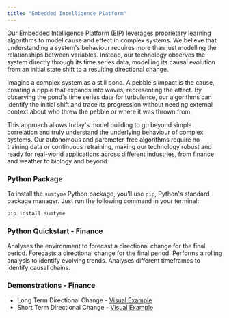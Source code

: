 ```yaml
---
title: "Embedded Intelligence Platform"
---
```


Our Embedded Intelligence Platform (EIP) leverages proprietary learning algorithms to model cause and effect in complex systems. We believe that understanding a system's behaviour requires more than just modelling the relationships between variables. Instead, our technology observes the system directly through its time series data, modelling its causal evolution from an initial state shift to a resulting directional change.

Imagine a complex system as a still pond. A pebble's impact is the cause, creating a ripple that expands into waves, representing the effect. By observing the pond's time series data for turbulence, our algorithms can identify the initial shift and trace its progression without needing external context about who threw the pebble or where it was thrown from.

This approach allows today's model building to go beyond simple correlation and truly understand the underlying behaviour of complex systems. Our autonomous and parameter-free algorithms require no training data or continuous retraining, making our technology robust and ready for real-world applications across different industries, from finance and weather to biology and beyond.

### Python Package

To install the `sumtyme` Python package, you'll use `pip`, Python's standard package manager. Just run the following command in your terminal:

```powershell
pip install sumtyme
```

### Python Quickstart - Finance

<Card title="Model Environment" href="/finance/model">
  Analyses the environment to forecast a directional change for the final period.
</Card>

<Card title="Forecast Change" href="/finance/forecast">
  Forecasts a directional change for the final period.
</Card>

<Card title="Rolling Forecast" href="/finance/rolling">
  Performs a rolling analysis to identify evolving trends.
</Card>

<Card title="Identify Causal Chains" href="/finance/propagation">
  Analyses different timeframes to identify causal chains.
</Card>

### Demonstrations - Finance

- Long Term Directional Change - [Visual Example](https://datawrapper.dwcdn.net/cfxxB/14/)
- Short Term Directional Change - [Visual Example](https://datawrapper.dwcdn.net/5cPh1/5/)

